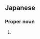==Japanese==
{{ja-kanjitab|しお|かわ|yomi=kun}}

===Proper noun===
{{ja-pos|proper|しおかわ}}

# {{surname|lang=ja|sort=しおかわ}}